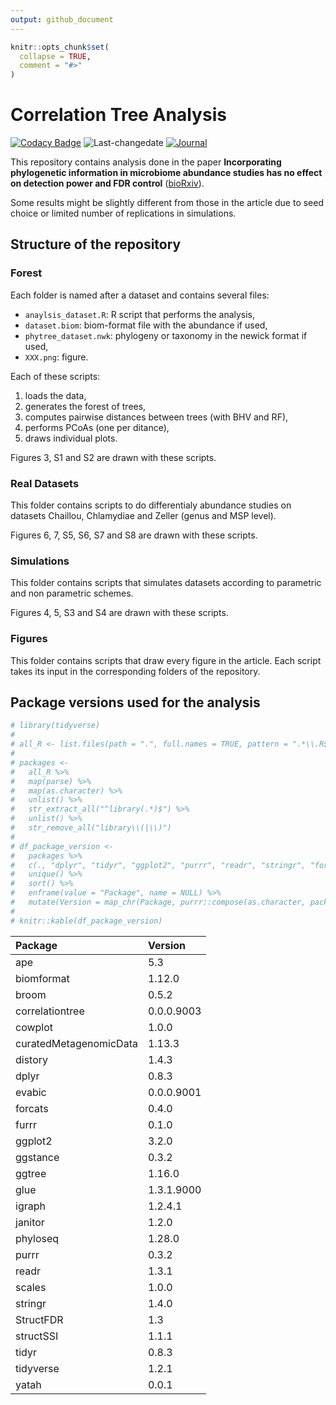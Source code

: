 ```yaml
---
output: github_document
---
```


<!-- README.md is generated from README.Rmd. Please edit that file -->

```r
knitr::opts_chunk$set(
  collapse = TRUE,
  comment = "#>"
)
```
# Correlation Tree Analysis

<!-- badges: start -->
[![Codacy Badge](https://api.codacy.com/project/badge/Grade/ba04cd22d16047bb831608b9a7a6702f)](https://www.codacy.com/app/abichat/correlationtree_analysis?utm_source=github.com&amp;utm_medium=referral&amp;utm_content=abichat/correlationtree_analysis&amp;utm_campaign=Badge_Grade)
![Last-changedate](https://img.shields.io/badge/last%20change-`r gsub('-', '--', Sys.Date())`-yellowgreen.svg)
[![Journal](https://img.shields.io/badge/published-bioRxiv-blue)](https://www.biorxiv.org/content/10.1101/2020.01.31.928309v1)
<!-- badges: end -->

This repository contains analysis done in the paper **Incorporating phylogenetic information in microbiome abundance studies has no effect on detection power and FDR control** ([bioRxiv](https://www.biorxiv.org/content/10.1101/2020.01.31.928309v1)).

Some results might be slightly different from those in the article due to seed choice or limited number of replications in simulations.


## Structure of the repository

### Forest

Each folder is named after a dataset and contains several files:

- `anaylsis_dataset.R`: R script that performs the analysis, 
- `dataset.biom`: biom-format file with the abundance if used,
- `phytree_dataset.nwk`: phylogeny or taxonomy in the newick format if used,
- `XXX.png`: figure. 

Each of these scripts:

1. loads the data,
2. generates the forest of trees,
3. computes pairwise distances between trees (with BHV and RF),
4. performs PCoAs (one per ditance),
5. draws individual plots.

Figures 3, S1 and S2 are drawn with these scripts.

### Real Datasets

This folder contains scripts to do differentialy abundance studies on datasets Chaillou, Chlamydiae and Zeller (genus and MSP level).

Figures 6, 7, S5, S6, S7 and S8 are drawn with these scripts.


### Simulations

This folder contains scripts that simulates datasets according to parametric and non parametric schemes.

Figures 4, 5, S3 and S4 are drawn with these scripts.

### Figures

This folder contains scripts that draw every figure in the article. Each script takes its input in the corresponding folders of the repository.


## Package versions used for the analysis

```r
# library(tidyverse)
# 
# all_R <- list.files(path = ".", full.names = TRUE, pattern = ".*\\.R$", recursive = TRUE)
# 
# packages <-
#   all_R %>% 
#   map(parse) %>% 
#   map(as.character) %>% 
#   unlist() %>% 
#   str_extract_all("^library(.*)$") %>% 
#   unlist() %>% 
#   str_remove_all("library\\(|\\)")
# 
# df_package_version <-
#   packages %>% 
#   c(., "dplyr", "tidyr", "ggplot2", "purrr", "readr", "stringr", "forcats", "furrr") %>% 
#   unique() %>% 
#   sort() %>% 
#   enframe(value = "Package", name = NULL) %>% 
#   mutate(Version = map_chr(Package, purrr::compose(as.character, packageVersion)))
# 
# knitr::kable(df_package_version)
```

| Package                | Version    |
| :--------------------- | :--------- |
| ape                    | 5.3        |
| biomformat             | 1.12.0     |
| broom                  | 0.5.2      |
| correlationtree        | 0.0.0.9003 |
| cowplot                | 1.0.0      |
| curatedMetagenomicData | 1.13.3     |
| distory                | 1.4.3      |
| dplyr                  | 0.8.3      |
| evabic                 | 0.0.0.9001 |
| forcats                | 0.4.0      |
| furrr                  | 0.1.0      |
| ggplot2                | 3.2.0      |
| ggstance               | 0.3.2      |
| ggtree                 | 1.16.0     |
| glue                   | 1.3.1.9000 |
| igraph                 | 1.2.4.1    |
| janitor                | 1.2.0      |
| phyloseq               | 1.28.0     |
| purrr                  | 0.3.2      |
| readr                  | 1.3.1      |
| scales                 | 1.0.0      |
| stringr                | 1.4.0      |
| StructFDR              | 1.3        |
| structSSI              | 1.1.1      |
| tidyr                  | 0.8.3      |
| tidyverse              | 1.2.1      |
| yatah                  | 0.0.1      |
